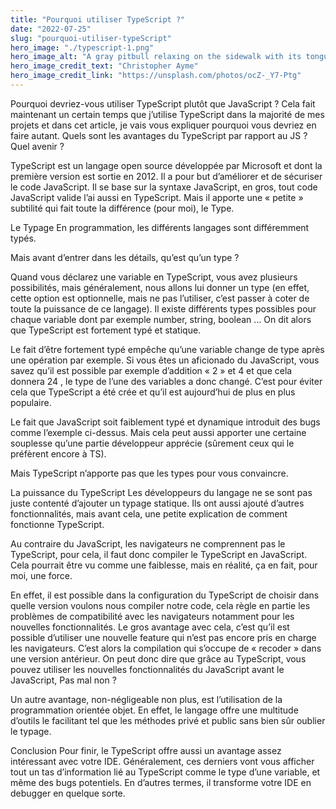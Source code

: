 ```yaml
---
title: "Pourquoi utiliser TypeScript ?"
date: "2022-07-25"
slug: "pourquoi-utiliser-typeScript"
hero_image: "./typescript-1.png"
hero_image_alt: "A gray pitbull relaxing on the sidewalk with its tongue hanging out"
hero_image_credit_text: "Christopher Ayme"
hero_image_credit_link: "https://unsplash.com/photos/ocZ-_Y7-Ptg"
---
```


Pourquoi devriez-vous utiliser TypeScript plutôt que JavaScript ? Cela fait maintenant un certain temps que j’utilise TypeScript dans la majorité de mes projets et dans cet article, je vais vous expliquer pourquoi vous devriez en faire autant. Quels sont les avantages du TypeScript par rapport au JS ? Quel avenir ?

TypeScript est un langage open source développée par Microsoft et dont la première version est sortie en 2012. Il a pour but d’améliorer et de sécuriser le code JavaScript. Il se base sur la syntaxe JavaScript, en gros, tout code JavaScript valide l’ai aussi en TypeScript. Mais il apporte une « petite » subtilité qui fait toute la différence (pour moi), le Type.

Le Typage
En programmation, les différents langages sont différemment typés.

Mais avant d’entrer dans les détails, qu’est qu’un type ?

Quand vous déclarez une variable en TypeScript, vous avez plusieurs possibilités, mais généralement, nous allons lui donner un type (en effet, cette option est optionnelle, mais ne pas l’utiliser, c’est passer à coter de toute la puissance de ce langage). Il existe différents types possibles pour chaque variable dont par exemple number, string, boolean … On dit alors que TypeScript est fortement typé et statique.

Le fait d’être fortement typé empêche qu’une variable change de type après une opération par exemple.
Si vous êtes un aficionado du JavaScript, vous savez qu’il est possible par exemple d’addition « 2 » et 4 et que cela donnera 24 , le type de l’une des variables a donc changé. C’est pour éviter cela que TypeScript a été crée et qu’il est aujourd’hui de plus en plus populaire.

Le fait que JavaScript soit faiblement typé et dynamique introduit des bugs comme l’exemple ci-dessus. Mais cela peut aussi apporter une certaine souplesse qu’une partie développeur apprécie (sûrement ceux qui le préfèrent encore à TS).

Mais TypeScript n’apporte pas que les types pour vous convaincre.

La puissance du TypeScript
Les développeurs du langage ne se sont pas juste contenté d’ajouter un typage statique. Ils ont aussi ajouté d’autres fonctionnalités, mais avant cela, une petite explication de comment fonctionne TypeScript.

Au contraire du JavaScript, les navigateurs ne comprennent pas le TypeScript, pour cela, il faut donc compiler le TypeScript en JavaScript. Cela pourrait être vu comme une faiblesse, mais en réalité, ça en fait, pour moi, une force.

En effet, il est possible dans la configuration du TypeScript de choisir dans quelle version voulons nous compiler notre code, cela règle en partie les problèmes de compatibilité avec les navigateurs notamment pour les nouvelles fonctionnalités. Le gros avantage avec cela, c’est qu’il est possible d’utiliser une nouvelle feature qui n’est pas encore pris en charge les navigateurs. C’est alors la compilation qui s’occupe de « recoder » dans une version antérieur. On peut donc dire que grâce au TypeScript, vous pouvez utiliser les nouvelles fonctionnalités du JavaScript avant le JavaScript, Pas mal non ?

Un autre avantage, non-négligeable non plus, est l’utilisation de la programmation orientée objet. En effet, le langage offre une multitude d’outils le facilitant tel que les méthodes privé et public sans bien sûr oublier le typage.

Conclusion
Pour finir, le TypeScript offre aussi un avantage assez intéressant avec votre IDE. Généralement, ces derniers vont vous afficher tout un tas d’information lié au TypeScript comme le type d’une variable, et même des bugs potentiels. En d’autres termes, il transforme votre IDE en debugger en quelque sorte.

